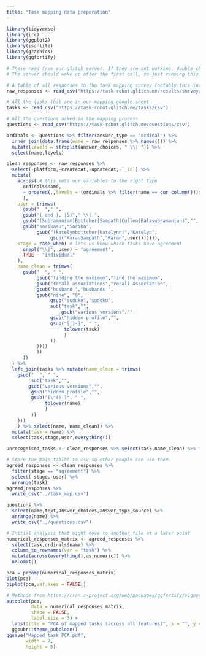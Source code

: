 ```yaml
---
title: "Task mapping data preperation"
---
```


```r
library(tidyverse)
library(irr)
library(ggplot2)
library(jsonlite)
library(graphics)
library(ggfortify)
```

```r
# These read from our glitch server. If they are not working, double check that it is live by visiting https://task-robot.glitch.me 
# The server should wake up after the first call, so just running this block twice should get the data on a fresh launch.

# A table of all responses to the task mapping survey (notably this includes agreement instances as well as individual responses)
raw_responses <- read_csv("https://task-robot.glitch.me/results/survey/csv",)

# All the tasks that are in our mapping google sheet
tasks <- read_csv("https://task-robot.glitch.me/tasks/csv")

# All the questions asked in the mapping process
questions <- read_csv("https://task-robot.glitch.me/questions/csv")
```


```r
ordinals <- questions %>% filter(answer_type == "ordinal") %>%
  inner_join(data.frame(name = raw_responses %>% names())) %>%
  mutate(levels = strsplit(answer_choices, " \\| ")) %>% 
  select(name,levels)

clean_responses <- raw_responses %>%
  select(-platform,-createdAt,-updatedAt,-`_id`) %>% 
  mutate(
    across( # this sets our variables to the right type
      ordinals$name,
      ~ ordered(.,levels = (ordinals %>% filter(name == cur_column()))$levels[[1]])
      ),
    user = trimws(
      gsub("  "," ",
      gsub("( and |, |&)"," \\| ",
      gsub("(Subramaniam|Bottcher|Sampath|Cullen|Balasubramanian)","",
      gsub("sarikasu","Sarika",
           gsub("(katelynbottcher|Katelynn)","Katelyn",
                gsub("KaranSampath","Karan",user))))))),
    stage = case_when( # lets us know which tasks have agreement
      grepl("\\|", user) ~ "agreement",
      TRUE ~ "individual"
    ),
    name_clean = trimws(
      gsub("  ", " ",
           gsub("finding the maximum","find the maximum",
           gsub("recall associations","recall association",
           gsub("husband ","husbands ",
           gsub("nine", "9",
                gsub("suduko","sudoku",
                sub("task","",
                    gsub("various versions","",
                gsub("hidden profile","",
                gsub("[()-]", " ", 
                     tolower(task)
                     )
                ))
           ))))
           ))
      ))
  ) %>% 
  left_join(tasks %>% mutate(name_clean = trimws(
    gsub("  ", " ", 
         sub("task","",
        gsub("various versions","",
         gsub("hidden profile","",
         gsub("[\"()-]", " ", 
              tolower(name)
              )
         ))
    )))
    ) %>% select(name, name_clean)) %>% 
  mutate(task = name) %>% 
  select(task,stage,user,everything())

unrecognised_tasks <- clean_responses %>% select(task,name_clean) %>% filter(is.na(task)) %>% arrange(name_clean)
```

```r
# Store the main tables to csv so other people can use them.
agreed_responses <- clean_responses %>%
  filter(stage == "agreement") %>% 
  select(-stage,-user) %>%
  arrange(task)
agreed_responses %>% 
  write_csv("../task_map.csv")

questions %>% 
  select(name,text,answer_choices,answer_type,source) %>% 
  arrange(name) %>% 
  write_csv("../questions.csv")
```

```r
# Initial analysis that might move to another file at a later point
numerical_responses_matrix <- agreed_responses %>% 
  select(task,ordinals$name) %>% 
  column_to_rownames(var = "task") %>% 
  mutate(across(everything(),as.numeric)) %>% 
  na.omit()

pca = prcomp(numerical_responses_matrix)
plot(pca)
biplot(pca,var.axes = FALSE,)

# Methods from https://cran.r-project.org/web/packages/ggfortify/vignettes/plot_pca.html 
autoplot(pca,
         data = numerical_responses_matrix,
         shape = FALSE,
         label.size = 3) +
  labs(title = "PCA of mapped tasks (across all features)", x = "", y = "") + 
  ggpubr::theme_pubclean()
ggsave("Mapped_task_PCA.pdf",
       width = 7,
       height = 5) 
```

```r

```

